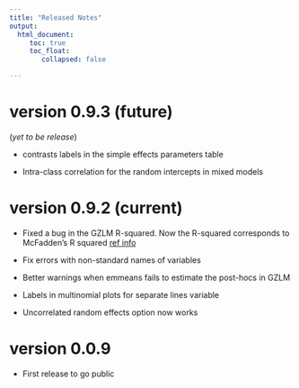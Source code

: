 ```yaml
---
title: "Released Notes"
output: 
  html_document:
     toc: true
     toc_float:
        collapsed: false

---
```

  
#  version 0.9.3 (future)

(_yet to be release_)

* contrasts labels in the simple effects parameters table

* Intra-class correlation for the random intercepts in mixed models
  

#  version 0.9.2 (current)


* Fixed a bug in the GZLM R-squared. Now the R-squared corresponds to McFadden’s R squared [ref info](https://stats.idre.ucla.edu/other/mult-pkg/faq/general/faq-what-are-pseudo-r-squareds/)

* Fix errors with  non-standard names of variables

* Better warnings when emmeans fails to estimate the post-hocs in GZLM

* Labels in multinomial plots for separate lines variable

* Uncorrelated random effects option now works

# version 0.0.9

* First release to go public
